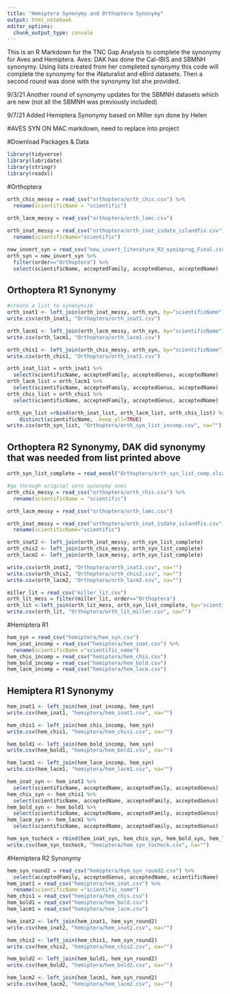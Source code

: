 ```yaml
---
title: "Hemiptera Synonymy and Orthoptera Synonymy"
output: html_notebook
editor_options: 
  chunk_output_type: console
---
```


This is an R Markdown for the TNC Gap Analysis to complete the synonymy for Aves and Hemiptera. Aves: DAK has done the Cal-IBIS and SBMNH synonymy. Using lists created from her completed synonymy this code will complete the synonymy for the iNaturalist and eBird datasets. Then a second round was done with the synonymy list she provided. 

9/3/21 Another round of synonymy updates for the SBMNH datasets which are new (not all the SBMNH was previously included)

9/7/21 Added Hemiptera Synonymy based on Miller syn done by Helen

#AVES SYN ON MAC markdown, need to replace into project

#Download Packages & Data
```r
library(tidyverse)
library(lubridate)
library(stringr)
library(readxl)
```

#Orthoptera
```r
orth_chis_messy = read_csv("orthoptera/orth_chis.csv") %>%
  rename(scientificName = "scientific")

orth_lacm_messy = read_csv("orthoptera/orth_lamc.csv") 
  
orth_inat_messy = read_csv("orthoptera/orth_inat_isdate_islandfix.csv") %>% 
  rename(scientificName="scientific")

new_invert_syn = read_csv("new_invert_literature_R3_syninprog_Final.csv")
orth_syn = new_invert_syn %>%
  filter(order=="Orthoptera") %>% 
  select(scientificName, acceptedFamily, acceptedGenus, acceptedName)
```

## Orthoptera R1 Synonymy
```r
#create a list to synonymize 
orth_inat1 <- left_join(orth_inat_messy, orth_syn, by="scientificName")
write.csv(orth_inat1, "Orthoptera/orth_inat1.csv")

orth_lacm1 <- left_join(orth_lacm_messy, orth_syn, by="scientificName")
write.csv(orth_lacm1, "Orthoptera/orth_lacm1.csv")

orth_chis1 <- left_join(orth_chis_messy, orth_syn, by="scientificName")
write.csv(orth_chis1, "Orthoptera/orth_inat1.csv")

orth_inat_list = orth_inat1 %>% 
  select(scientificName, acceptedFamily, acceptedGenus, acceptedName)
orth_lacm_list = orth_lacm1 %>% 
  select(scientificName, acceptedFamily, acceptedGenus, acceptedName)
orth_chis_list = orth_chis1 %>% 
  select(scientificName, acceptedFamily, acceptedGenus, acceptedName)

orth_syn_list =rbind(orth_inat_list, orth_lacm_list, orth_chis_list) %>%
    distinct(scientificName, .keep_all=TRUE)
write.csv(orth_syn_list, "Orthoptera/orth_syn_list_incomp.csv", na="")
```

## Orthoptera R2 Synonymy, DAK did synonymy that was needed from list printed above
```r
orth_syn_list_complete = read_excel("Orthoptera/orth_syn_list_comp.xlsx")

#go through original zero synonymy ones
orth_chis_messy = read_csv("orthoptera/orth_chis.csv") %>%
  rename(scientificName = "scientific")

orth_lacm_messy = read_csv("orthoptera/orth_lamc.csv") 

orth_inat_messy = read_csv("orthoptera/orth_inat_isdate_islandfix.csv") %>% 
  rename(scientificName="scientific")

orth_inat2 <- left_join(orth_inat_messy, orth_syn_list_complete)
orth_chis2 <- left_join(orth_chis_messy, orth_syn_list_complete)
orth_lacm2 <- left_join(orth_lacm_messy, orth_syn_list_complete)

write.csv(orth_inat2, "Orthoptera/orth_inat3.csv", na="")
write.csv(orth_chis2, "Orthoptera/orth_chis2.csv", na="")
write.csv(orth_lacm2, "Orthoptera/orth_lacm2.csv", na="")

miller_lit = read_csv("miller_lit.csv") 
orth_lit_mess = filter(miller_lit, order=="Orthoptera")
orth_lit <-left_join(orth_lit_mess, orth_syn_list_complete, by="scientificName")
write.csv(orth_lit, "Orthoptera/orth_lit_miller.csv", na="")


```


#Hemiptera R1 
```r
hem_syn = read_csv("hemiptera/hem_syn.csv")
hem_inat_incomp = read_csv("hemiptera/hem_inat.csv") %>%
  rename(scientificName ="scientific_name")
hem_chis_incomp = read_csv("hemiptera/hem_chis.csv")
hem_bold_incomp = read_csv("hemiptera/hem_bold.csv")
hem_lacm_incomp = read_csv("hemiptera/hem_lacm.csv") 
```

## Hemiptera R1 Synonymy
```r
hem_inat1 <- left_join(hem_inat_incomp, hem_syn)
write.csv(hem_inat1, "hemiptera/hem_inat1.csv", na="")

hem_chis1 <- left_join(hem_chis_incomp, hem_syn)
write.csv(hem_chis1, "hemiptera/hem_chis1.csv", na="")

hem_bold1 <- left_join(hem_bold_incomp, hem_syn)
write.csv(hem_bold1, "hemiptera/hem_bold1.csv", na="")

hem_lacm1 <- left_join(hem_lacm_incomp, hem_syn)
write.csv(hem_lacm1, "hemiptera/hem_lacm1.csv", na="")

hem_inat_syn <- hem_inat1 %>%
  select(scientificName, acceptedName, acceptedFamily, acceptedGenus)
hem_chis_syn <- hem_chis1 %>%
  select(scientificName, acceptedName, acceptedFamily, acceptedGenus)
hem_bold_syn <- hem_bold1 %>%
  select(scientificName, acceptedName, acceptedFamily, acceptedGenus)
hem_lacm_syn <- hem_lacm1 %>%
  select(scientificName, acceptedName, acceptedFamily, acceptedGenus)

hem_syn_tocheck = rbind(hem_inat_syn, hem_chis_syn, hem_bold_syn, hem_lacm_syn)
write.csv(hem_syn_tocheck, "hemiptera/hem_syn_tocheck.csv", na="")
```

#Hemiptera R2 Synonymy
```r
hem_syn_round2 = read_csv("hemiptera/hym_syn_round2.csv") %>%
  select(acceptedFamily, acceptedGenus, acceptedName, scientificName)
hem_inat1 = read_csv("hemiptera/hem_inat.csv") %>%
  rename(scientificName ="scientific_name")
hem_chis1 = read_csv("hemiptera/hem_chis.csv")
hem_bold1 = read_csv("hemiptera/hem_bold.csv")
hem_lacm1 = read_csv("hemiptera/hem_lacm.csv") 

hem_inat2 <- left_join(hem_inat1, hem_syn_round2)
write.csv(hem_inat2, "hemiptera/hem_inat2.csv", na="")

hem_chis2 <- left_join(hem_chis1, hem_syn_round2)
write.csv(hem_chis2, "hemiptera/hem_chis2.csv", na="")

hem_bold2 <- left_join(hem_bold1, hem_syn_round2)
write.csv(hem_bold2, "hemiptera/hem_bold2.csv", na="")

hem_lacm2 <- left_join(hem_lacm1, hem_syn_round2)
write.csv(hem_lacm2, "hemiptera/hem_lacm2.csv", na="")

```